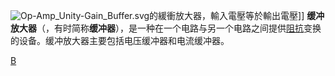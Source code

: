 {{noteTA
|G1=Electronics
}}
[[Image:Op-Amp_Unity-Gain_Buffer.svg|thumb]]的緩衝放大器，輸入電壓等於輸出電壓]]
'''缓冲放大器'''（{{lang-en|'''buffer amplifier'''}}，有时简称'''缓冲器'''），是一种在一个电路与另一个电路之间提供[[阻抗|阻抗]]变换的设备。缓冲放大器主要包括电压缓冲器和电流缓冲器。

{{电子学小作品}}

[[Category:放大器电路|B]]